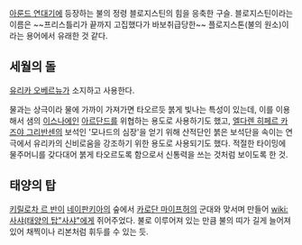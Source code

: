 [[아룬드 연대기]]에 등장하는 불의 정령 블로지스틴의 힘을 응축한 구슬. 
블로지스틴이라는 이름은 ~~프리스틀리가 끝까지 고집했다가 바보취급당한~~ 플로지스톤(불의 원소)이라는 용어에서 유래한 것 같다.

== 세월의 돌 ==
[[유리카 오베르뉴]]가 소지하고 사용한다.

물과는 상극이라 물에 가까이 가져가면 타오르듯 붉게 빛나는 특성이 있는데, 이를 이용해서 샘의 [[이스나에]]인 [[아르단드]]를 위협하는 용도로 사용하기도 했고, [[엘다렌 히페르 카즈야 그리반센]]의 보석인 '모나드의 심장'을 얻기 위해 산적단인 붉은 보석단을 속이는 연극에서 유리카의 신비로움을 강조하기 위한 용도로 사용되기도 했다. 적절한 타이밍에 물주머니를 갖다대어 붉게 타오르도록 함으로서 신통력을 쓰는 것처럼 보이도록 한 것.

== 태양의 탑 ==
[[키릴로차 르 반]]이 [[네이판키아]]의 숲에서 [[카로단 마이프허]]의 군대와 맞서며 만들어 [[wiki:사샤(태양의 탑"사샤"]]에게 쥐어주었다. 불로 이루어져 있는 만큼 불의 띠가 길게 늘어져있어 채찍이나 리본처럼 휘두를 수 있는 듯. 

